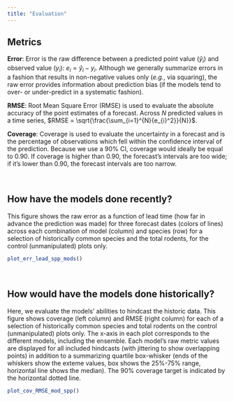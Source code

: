 ```yaml
---
title: "Evaluation"
---
```

  
## Metrics
**Error**: Error is the raw difference between a predicted point value ($\hat{y}_{i}$) and observed value ($y_{i}$): $e_{i} = \hat{y}_{i} - y_{i}$. Although we generally summarize errors in a fashion that results in non-negative values only (*e.g.*, via squaring), the raw error provides information about prediction bias (if the models tend to over- or under-predict in a systematic fashion).

**RMSE**: Root Mean Square Error (RMSE) is used to evaluate the absolute accuracy of the point estimates of a forecast. Across $N$ predicted values in a time series, $RMSE = \sqrt{\frac{\sum_{i=1}^{N}{e_{i}^2}}{N}}$.  

**Coverage**: Coverage is used to evaluate the uncertainty in a forecast and is the percentage of observations which fell within the confidence interval of the prediction. Because we use a 90% CI, coverage would ideally be equal to 0.90. If coverage is higher than 0.90, the forecast's intervals are too wide; if it's lower than 0.90, the forecast intervals are too narrow.

<br> 

## How have the models done recently?

This figure shows the raw error as a function of lead time (how far in advance the prediction was made) for three forecast dates (colors of lines) across each combination of model (column) and species (row) for a selection of historically common species and the total rodents, for the control (unmanipulated) plots only. 

```r
plot_err_lead_spp_mods()
```

<br>

## How would have the models done historically?

Here, we evaluate the models' abilities to hindcast the historic data. This figure shows coverage (left column) and RMSE (right column) for each of a selection of historically common species and total rodents on the control (unmanipulated) plots only. The x-axis in each plot corresponds to the different models, including the ensemble. Each model's raw metric values are displayed for all included hindcasts (with jittering to show overlapping points) in addition to a summarizing quartile box-whisker (ends of the whiskers show the exteme values, box shows the 25%-75% range, horizontal line shows the median). The 90% coverage target is indicated by the horizontal dotted line.

```r
plot_cov_RMSE_mod_spp()
```
